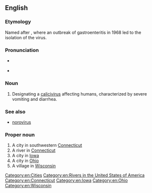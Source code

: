 ==English==

===Etymology===
Named after {{w|Norwalk, Ohio}}, where an outbreak of gastroenteritis in 1968 led to the isolation of the virus.

===Pronunciation===
* {{a|UK}} {{IPA|/ˈnɔː.wɔːk/|lang=en}}
* {{a|US}} {{IPA|/ˈnɔ(ː)ɹ.wɔːk/|lang=en}}

===Noun===
{{en-noun|-}}

# {{lb|en|medicine|virology}} Designating a [[calicivirus]] affecting humans, characterized by severe vomiting and diarrhea.

===See also===
* [[norovirus]]

===Proper noun===
{{en-proper noun}}

# A city in southwestern [[Connecticut]]
# A river in [[Connecticut]]
# A city in [[Iowa]]
# A city in [[Ohio]]
# A village in [[Wisconsin]]

[[Category:en:Cities]]
[[Category:en:Rivers in the United States of America]]
[[Category:en:Connecticut]]
[[Category:en:Iowa]]
[[Category:en:Ohio]]
[[Category:en:Wisconsin]]
